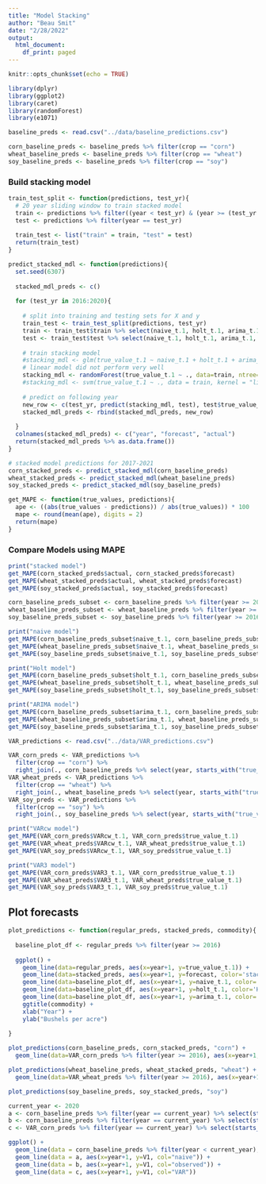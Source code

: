---
title: "Model Stacking"
author: "Beau Smit"
date: "2/28/2022"
output:
  html_document:
    df_print: paged
---

```{r setup, include=FALSE}
knitr::opts_chunk$set(echo = TRUE)
```

```{r message=FALSE, warning=FALSE}
library(dplyr)
library(ggplot2)
library(caret)
library(randomForest)
library(e1071)
```

```{r}
baseline_preds <- read.csv("../data/baseline_predictions.csv")

corn_baseline_preds <- baseline_preds %>% filter(crop == "corn")
wheat_baseline_preds <- baseline_preds %>% filter(crop == "wheat")
soy_baseline_preds <- baseline_preds %>% filter(crop == "soy")
```

### Build stacking model

```{r}
train_test_split <- function(predictions, test_yr){
  # 20 year sliding window to train stacked model
  train <- predictions %>% filter((year < test_yr) & (year >= (test_yr - 20)))
  test <- predictions %>% filter(year == test_yr)
  
  train_test <- list("train" = train, "test" = test)
  return(train_test)
}
```

```{r}
predict_stacked_mdl <- function(predictions){
  set.seed(6307)
  
  stacked_mdl_preds <- c()
  
  for (test_yr in 2016:2020){
    
    # split into training and testing sets for X and y
    train_test <- train_test_split(predictions, test_yr)
    train <- train_test$train %>% select(naive_t.1, holt_t.1, arima_t.1, true_value_t.1)
    test <- train_test$test %>% select(naive_t.1, holt_t.1, arima_t.1, true_value_t.1)
    
    # train stacking model
    #stacking_mdl <- glm(true_value_t.1 ~ naive_t.1 + holt_t.1 + arima_t.1, data=train)
    # linear model did not perform very well
    stacking_mdl <- randomForest(true_value_t.1 ~ ., data=train, ntree=1000, nodesize=18)
    #stacking_mdl <- svm(true_value_t.1 ~ ., data = train, kernel = "linear", cost = 1)
    
    # predict on following year
    new_row <- c(test_yr, predict(stacking_mdl, test), test$true_value_t.1)
    stacked_mdl_preds <- rbind(stacked_mdl_preds, new_row)
  
  }
  colnames(stacked_mdl_preds) <- c("year", "forecast", "actual")
  return(stacked_mdl_preds %>% as.data.frame())
}
```

```{r}
# stacked model predictions for 2017-2021
corn_stacked_preds <- predict_stacked_mdl(corn_baseline_preds)
wheat_stacked_preds <- predict_stacked_mdl(wheat_baseline_preds)
soy_stacked_preds <- predict_stacked_mdl(soy_baseline_preds)
```

```{r}
get_MAPE <- function(true_values, predictions){
  ape <- ((abs(true_values - predictions)) / abs(true_values)) * 100
  mape <- round(mean(ape), digits = 2)
  return(mape)
}
```

### Compare Models using MAPE

```{r}
print("stacked model")
get_MAPE(corn_stacked_preds$actual, corn_stacked_preds$forecast)
get_MAPE(wheat_stacked_preds$actual, wheat_stacked_preds$forecast)
get_MAPE(soy_stacked_preds$actual, soy_stacked_preds$forecast)
```

```{r}
corn_baseline_preds_subset <- corn_baseline_preds %>% filter(year >= 2016)
wheat_baseline_preds_subset <- wheat_baseline_preds %>% filter(year >= 2016)
soy_baseline_preds_subset <- soy_baseline_preds %>% filter(year >= 2016)
```


```{r}
print("naive model")
get_MAPE(corn_baseline_preds_subset$naive_t.1, corn_baseline_preds_subset$true_value_t.1)
get_MAPE(wheat_baseline_preds_subset$naive_t.1, wheat_baseline_preds_subset$true_value_t.1)
get_MAPE(soy_baseline_preds_subset$naive_t.1, soy_baseline_preds_subset$true_value_t.1)
```

```{r}
print("Holt model")
get_MAPE(corn_baseline_preds_subset$holt_t.1, corn_baseline_preds_subset$true_value_t.1)
get_MAPE(wheat_baseline_preds_subset$holt_t.1, wheat_baseline_preds_subset$true_value_t.1)
get_MAPE(soy_baseline_preds_subset$holt_t.1, soy_baseline_preds_subset$true_value_t.1)
```

```{r}
print("ARIMA model")
get_MAPE(corn_baseline_preds_subset$arima_t.1, corn_baseline_preds_subset$true_value_t.1)
get_MAPE(wheat_baseline_preds_subset$arima_t.1, wheat_baseline_preds_subset$true_value_t.1)
get_MAPE(soy_baseline_preds_subset$arima_t.1, soy_baseline_preds_subset$true_value_t.1)
```

```{r}
VAR_predictions <- read.csv("../data/VAR_predictions.csv")

VAR_corn_preds <- VAR_predictions %>% 
  filter(crop == "corn") %>%
  right_join(., corn_baseline_preds %>% select(year, starts_with("true_value")), by="year")
VAR_wheat_preds <- VAR_predictions %>% 
  filter(crop == "wheat") %>%
  right_join(., wheat_baseline_preds %>% select(year, starts_with("true_value")), by="year")
VAR_soy_preds <- VAR_predictions %>% 
  filter(crop == "soy") %>%
  right_join(., soy_baseline_preds %>% select(year, starts_with("true_value")), by="year")
```

```{r}
print("VARcw model")
get_MAPE(VAR_corn_preds$VARcw_t.1, VAR_corn_preds$true_value_t.1)
get_MAPE(VAR_wheat_preds$VARcw_t.1, VAR_wheat_preds$true_value_t.1)
get_MAPE(VAR_soy_preds$VARcw_t.1, VAR_soy_preds$true_value_t.1)
```

```{r}
print("VAR3 model")
get_MAPE(VAR_corn_preds$VAR3_t.1, VAR_corn_preds$true_value_t.1)
get_MAPE(VAR_wheat_preds$VAR3_t.1, VAR_wheat_preds$true_value_t.1)
get_MAPE(VAR_soy_preds$VAR3_t.1, VAR_soy_preds$true_value_t.1)
```

## Plot forecasts

```{r}
plot_predictions <- function(regular_preds, stacked_preds, commodity){
  
  baseline_plot_df <- regular_preds %>% filter(year >= 2016)
  
  ggplot() + 
    geom_line(data=regular_preds, aes(x=year+1, y=true_value_t.1)) + 
    geom_line(data=stacked_preds, aes(x=year+1, y=forecast, color='stacked baseline')) + 
    geom_line(data=baseline_plot_df, aes(x=year+1, y=naive_t.1, color='naive')) + 
    geom_line(data=baseline_plot_df, aes(x=year+1, y=holt_t.1, color='Holt')) + 
    geom_line(data=baseline_plot_df, aes(x=year+1, y=arima_t.1, color='ARIMA')) + 
    ggtitle(commodity) + 
    xlab("Year") + 
    ylab("Bushels per acre")
  
}
```

```{r}
plot_predictions(corn_baseline_preds, corn_stacked_preds, "corn") + 
  geom_line(data=VAR_corn_preds %>% filter(year >= 2016), aes(x=year+1, y=VARcw_t.1, col="VAR"))

plot_predictions(wheat_baseline_preds, wheat_stacked_preds, "wheat") + 
  geom_line(data=VAR_wheat_preds %>% filter(year >= 2016), aes(x=year+1, y=VARcw_t.1, col="VAR"))

plot_predictions(soy_baseline_preds, soy_stacked_preds, "soy")
```

```{r}
current_year <- 2020
a <- corn_baseline_preds %>% filter(year == current_year) %>% select(starts_with(("naive"))) %>% t() %>% as.data.frame() %>% mutate(year = seq(current_year, current_year+4, 1))
b <- corn_baseline_preds %>% filter(year == current_year) %>% select(starts_with(("true"))) %>% t() %>% as.data.frame() %>% mutate(year = seq(current_year, current_year+4, 1))
c <- VAR_corn_preds %>% filter(year == current_year) %>% select(starts_with(("VARcw"))) %>% t() %>% as.data.frame() %>% mutate(year = seq(current_year, current_year+4, 1))

ggplot() + 
  geom_line(data = corn_baseline_preds %>% filter(year < current_year), aes(x=year+1, y=true_value_t.1)) + 
  geom_line(data = a, aes(x=year+1, y=V1, col="naive")) + 
  geom_line(data = b, aes(x=year+1, y=V1, col="observed")) + 
  geom_line(data = c, aes(x=year+1, y=V1, col="VAR"))
```

